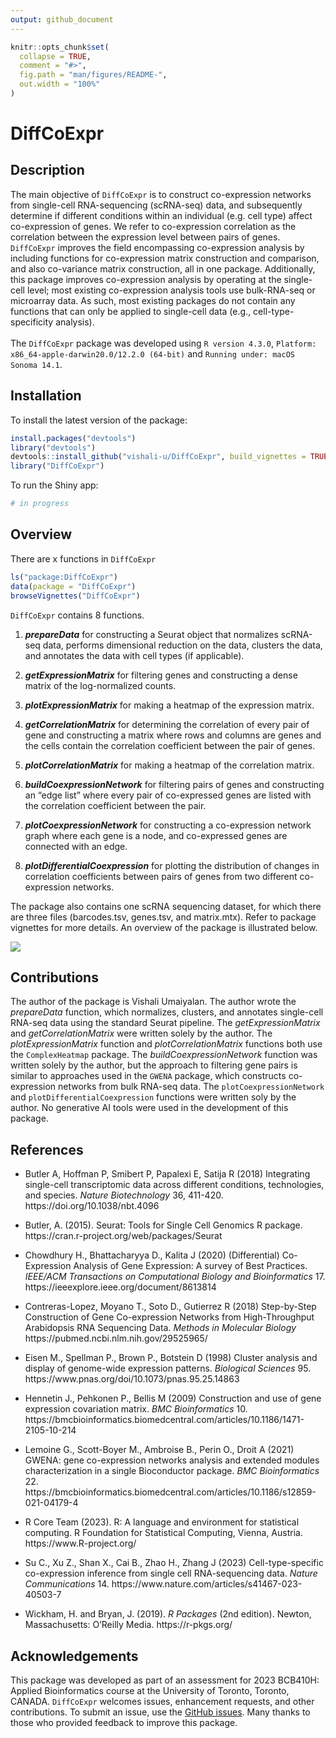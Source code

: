 ```yaml
---
output: github_document
---
```


<!-- README.md is generated from README.Rmd. Please edit that file -->

```r
knitr::opts_chunk$set(
  collapse = TRUE,
  comment = "#>",
  fig.path = "man/figures/README-",
  out.width = "100%"
)
```
# DiffCoExpr

## Description

The main objective of `DiffCoExpr` is to construct co-expression networks from single-cell RNA-sequencing (scRNA-seq) data, and subsequently determine if different conditions within an individual (e.g. cell type) affect co-expression of genes. We refer to co-expression correlation as the correlation between the expression level between pairs of genes. `DiffCoExpr` improves the field encompassing co-expression analysis by including functions for co-expression matrix construction and comparison, and also co-variance matrix construction, all in one package. Additionally, this package improves co-expression analysis by operating at the single-cell level; most existing co-expression analysis tools use bulk-RNA-seq or microarray data. As such, most existing packages do not contain any functions that can only be applied to single-cell data (e.g., cell-type-specificity analysis).
<br>
<br>
The `DiffCoExpr` package was developed using `R version 4.3.0`, `Platform: x86_64-apple-darwin20.0/12.2.0 (64-bit)` and `Running under: macOS Sonoma 14.1`.

## Installation

To install the latest version of the package:
``` r
install.packages("devtools")
library("devtools")
devtools::install_github("vishali-u/DiffCoExpr", build_vignettes = TRUE)
library("DiffCoExpr")
```
To run the Shiny app:
``` r
# in progress
``` 

## Overview

There are x functions in `DiffCoExpr`
``` r
ls("package:DiffCoExpr")
data(package = "DiffCoExpr") 
browseVignettes("DiffCoExpr")
```
`DiffCoExpr` contains 8 functions.

1.  ***prepareData*** for constructing a Seurat object that normalizes scRNA-seq data, performs dimensional reduction on the data, clusters the data, and annotates the data with cell types (if applicable).

2.  ***getExpressionMatrix*** for filtering genes and constructing a dense matrix of the log-normalized counts.

3.  ***plotExpressionMatrix*** for making a heatmap of the expression matrix.

4. ***getCorrelationMatrix*** for determining the correlation of every pair of gene and constructing a matrix where rows and columns are genes and the cells contain the correlation coefficient between the pair of genes.

5. ***plotCorrelationMatrix*** for making a heatmap of the correlation matrix.

6. ***buildCoexpressionNetwork*** for filtering pairs of genes and constructing an "edge list" where every pair of co-expressed genes are listed with the correlation coefficient between the pair.

7. ***plotCoexpressionNetwork*** for constructing a co-expression network graph where each gene is a node, and co-expressed genes are connected with an edge.

8. ***plotDifferentialCoexpression*** for plotting the distribution of changes in correlation coefficients between pairs of genes from two different co-expression networks.

The package also contains one scRNA sequencing dataset, for which there are three files (barcodes.tsv, genes.tsv, and matrix.mtx). Refer to package vignettes for more details. An overview of the package is illustrated below. 

![](./inst/extdata/Umaiyalan_V_A1.png)


## Contributions
The author of the package is Vishali Umaiyalan. The author wrote the *prepareData* function, which normalizes, clusters, and annotates single-cell RNA-seq data using the standard Seurat pipeline. The *getExpressionMatrix* and *getCorrelationMatrix* were written solely by the author. The *plotExpressionMatrix* function and *plotCorrelationMatrix* functions both use the `ComplexHeatmap` package. The *buildCoexpressionNetwork* function was written solely by the author, but the approach to filtering gene pairs is similar to approaches used in the `GWENA` package, which constructs co-expression networks from bulk RNA-seq data. The `plotCoexpressionNetwork` and `plotDifferentialCoexpression` functions were written soly by the author. No generative AI tools were used in the development of this package. 

## References

- Butler A, Hoffman P, Smibert P, Papalexi E, Satija R (2018) Integrating single-cell transcriptomic data across different conditions, technologies, and species. *Nature Biotechnology* 36, 411-420. https://doi.org/10.1038/nbt.4096

- Butler, A. (2015). Seurat: Tools for Single Cell Genomics R package. https://cran.r-project.org/web/packages/Seurat

- Chowdhury H., Bhattacharyya D., Kalita J (2020) (Differential) Co-Expression Analysis of Gene Expression: A survey of Best Practices. *IEEE/ACM Transactions on Computational Biology and Bioinformatics* 17. https://ieeexplore.ieee.org/document/8613814

- Contreras-Lopez, Moyano T., Soto D., Gutierrez R (2018) Step-by-Step Construction of Gene Co-expression Networks from High-Throughput Arabidopsis RNA Sequencing Data. *Methods in Molecular Biology* https://pubmed.ncbi.nlm.nih.gov/29525965/

- Eisen M., Spellman P., Brown P., Botstein D (1998) Cluster analysis and display of genome-wide expression patterns. *Biological Sciences* 95. https://www.pnas.org/doi/10.1073/pnas.95.25.14863

- Hennetin J., Pehkonen P., Bellis M (2009) Construction and use of gene expression covariation matrix. *BMC Bioinformatics* 10. https://bmcbioinformatics.biomedcentral.com/articles/10.1186/1471-2105-10-214

- Lemoine G., Scott-Boyer M., Ambroise B., Perin O., Droit A (2021) GWENA: gene co-expression networks analysis and extended modules characterization in a single Bioconductor package. *BMC Bioinformatics* 22. https://bmcbioinformatics.biomedcentral.com/articles/10.1186/s12859-021-04179-4

- R Core Team (2023). R: A language and environment for statistical computing. R Foundation for Statistical Computing, Vienna, Austria. https://www.R-project.org/

- Su C., Xu Z., Shan X., Cai B., Zhao H., Zhang J (2023) Cell-type-specific co-expression inference from single cell RNA-sequencing data. *Nature Communications* 14. https://www.nature.com/articles/s41467-023-40503-7

- Wickham, H. and Bryan, J. (2019). *R Packages* (2nd edition). Newton, Massachusetts: O'Reilly Media. https://r-pkgs.org/


## Acknowledgements
This package was developed as part of an assessment for 2023 BCB410H: Applied Bioinformatics course at the University of Toronto, Toronto, CANADA. `DiffCoExpr` welcomes issues, enhancement requests, and other contributions. To submit an issue, use the [GitHub issues](https://github.com/vishali-u/DiffCoExpr/issues). Many thanks to those who provided feedback to improve this package.

